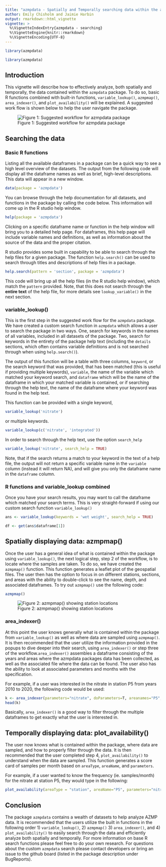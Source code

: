 ```yaml
---
title: "azmpdata - Spatially and Temporally searching data within the azmpdata package"
author: Emily Chisholm and Jaimie Harbin
output: rmarkdown::html_vignette
vignette: >
  %\VignetteIndexEntry{azmpdata - searching}
  %\VignetteEngine{knitr::rmarkdown}
  %\VignetteEncoding{UTF-8}
---
```

```r
library(azmpdata)
```

```r
library(azmpdata)
```

## Introduction

This vignette will describe how to effectively analyze, both spatially and temporally, the data contained within the `azmpdata` package. To do so, basic R functions combined with built-in functions, `variable_lookup()`, `azmpmap()`, `area_indexer()`, and `plot_availability()` will be explained. A suggested work flow is shown below to help the user navigate the package.

![Figure 1: Suggested workflow for azmpdata package](flowchart.png)


## Searching the data

### Basic R functions

Listing all the available dataframes in a package can be a quick way to see a high level overview of the datasets. The output from the following code will display all the dataframe names as well as brief, high-level descriptions. This data will appear in a new window.

```r

data(package = 'azmpdata')

```

You can browse through the help documentation for all datasets, and functions in the package by calling the code below. This information will come up in the R studio help window. 

```r

help(package = 'azmpdata')

```

Clicking on a specific dataframe name or function in the help window will bring you to a detailed help page. For dataframes, this help page will include variable names and definitions, as well as information about the source of the data and the proper citation.

R studio provides some built in capability to be able to search through the help files for a given package. The function `help.search()` can be used to search through titles and descriptions of help files in a package. 

```r

help.search(pattern = 'section', package = 'azmpdata')

```

This code will bring up all the help files (in the R studio help window), which match the `pattern` provided. Note, that this does not search through the __entire text__ of the help file, for more details see `lookup_variable()` in the next section.


### variable_lookup()

This is the first step in the suggested work flow for the `azmpdata` package. We have created a custom search function in `azmpdata` which allows a user to search the package in two ways. One, search for keywords in the names of all variables, included in all datasets of the package. Two, search for keywords in the entirety of the package help text (including the `details` sections, which often contains variable definitions and is not searched through when using `help.search()`).

The output of this function will be a table with three columns, `keyword`, or the search keyword that was provided, that has been matched (this is useful if providing multiple keywords), `variable`, the name of the variable which matched your keyword search, and `dataframe` which will be the name of the dataframe in which your matched variable is contained, or if searching through the help text, the name of the dataframe where your keyword was found in the help text. 

This function can be provided with a single keyword,

```r
variable_lookup('nitrate')
```

or multiple keywords.

```r
variable_lookup(c('nitrate', 'integrated'))
```

In order to search through the help text, use the option `search_help`

```r
variable_lookup('nitrate', search_help = TRUE)
```

Note, that if the search returns a match to your keyword in the text of a help file, the output will not return a specific variable name in the `variable` column (instead it will return NA), and will give you only the dataframe name in the `dataframe` column. 


### R functions and variable_lookup combined

Once you have your search results, you may want to call the dataframe which matched your search terms. This is very straight-forward if using our custom search function `variable_lookup()`

```r
ans <- variable_lookup(keywords = 'wet weight', search_help = TRUE)

df <- get(ans$dataframe[1])

```


## Spatially displaying data: azmpmap()

Once the user has a general idea of what is contained within the package using `variable_lookup()`, the next logical step, step 2 of the workflow, is to locate where the samples are taken. To do so, we have created the `azmpmap()` function. This function generates a leaflet plot of the geospatial files. The user then has the option to focus in on different stations, sections, and areas with the ability to double-click to see the name, depth, and associated dataframes. To try out `azmpmap()` use the following code:


```r
azmpmap()
```

![Figure 2: azmpmap() showing station locations](azmpmap.png)

### area_indexer()

At this point the user knows generally what is contained within the package from `variable_lookup()` as well as where data are sampled using `azmpmap()`. It is then recommended that the user utilize the information provided in the popups to dive deeper into their search, using `area_indexer()` or step three of the workflow.`area_indexer()` assembles a dataframe consisting of the years and areas where the azmpdata packages data has been collected, as well as the associated file where the data can be found. The user also has the ability to look at associated parameters and months with the specification.

For example, if a user was interested in the nitrate in station P5 from years 2010 to 2020, the following code would be used:

```r
k <- area_indexer(parameters="nitrate", doParameters=T, areanames="P5", years=c(2010, 2020))
head(k)
```

Basically, `area_indexer()` is a good way to filter through the multiple dataframes to get exactly what the user is interested in.


## Temporally displaying data: plot_availability()

The user now knows what is contained within the package, where data are sampled, and how to properly filter through the data. It is then recommended that the user completed step 4, `plot_availability()` to understand when the data are sampled. This function generates a score card of samples per month based on `areaType`, `areaName`, and `parameters`.

For example, if a user wanted to know the frequency (ie. samples/month) for the nitrate at station P5, they would type in the following:

```r
plot_availability(areaType = "station", areaName="P5", parameters="nitrate")
```

## Conclusion

The package `azmpdata` contains a wealth of datasets to help analyze AZMP data. It is recommended that the users utilize the built in functions in the following order 1) `variable_lookup()`, 2) `azmpmap()` 3) `area_indexer()`, and 4) `plot_availability()` to easily search through the data and efficiently analyze both spatially and temporally. For more information on base R search functions please feel free to do your own research. For questions about the custom `azmpdata` search please contact developers or bring an issue to the github board (listed in the package description under BugReports). 



